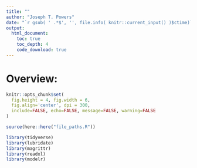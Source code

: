 ```yaml
---
title: ""
author: "Joseph T. Powers"
date: "`r gsub( ' .*$', '', file.info( knitr::current_input() )$ctime)`"
output: 
  html_document:
    toc: true
    toc_depth: 4
    code_download: true
---
```


# Overview: 

```r
knitr::opts_chunk$set(
  fig.height = 4, fig.width = 6,
  fig.align='center', dpi = 300, 
  include=FALSE, echo=FALSE, message=FALSE, warning=FALSE
)
```

```r
source(here::here("file_paths.R"))

library(tidyverse) 
library(lubridate)
library(magrittr) 
library(readxl) 
library(modelr)
```

